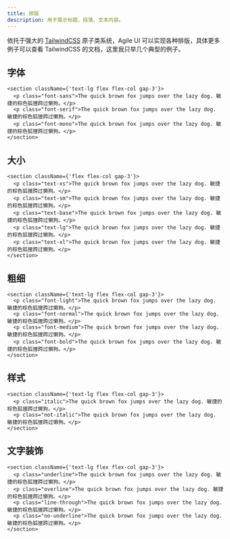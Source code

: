 ```yaml
---
title: 排版
description: 用于展示标题、段落、文本内容。
---
```


依托于强大的 [TailwindCSS](https://tailwindcss.com/) 原子类系统，Agile UI 可以实现各种排版，具体更多例子可以查看 TailwindCSS 的文档，这里我只举几个典型的例子。

## 字体

```tsx preview
<section className={'text-lg flex flex-col gap-3'}>
  <p class="font-sans">The quick brown fox jumps over the lazy dog. 敏捷的棕色狐狸跨过懒狗。</p>
  <p class="font-serif">The quick brown fox jumps over the lazy dog. 敏捷的棕色狐狸跨过懒狗。</p>
  <p class="font-mono">The quick brown fox jumps over the lazy dog. 敏捷的棕色狐狸跨过懒狗。</p>
</section>
```

## 大小

```tsx preview
<section className={'flex flex-col gap-3'}>
  <p class="text-xs">The quick brown fox jumps over the lazy dog. 敏捷的棕色狐狸跨过懒狗。</p>
  <p class="text-sm">The quick brown fox jumps over the lazy dog. 敏捷的棕色狐狸跨过懒狗。</p>
  <p class="text-base">The quick brown fox jumps over the lazy dog. 敏捷的棕色狐狸跨过懒狗。</p>
  <p class="text-lg">The quick brown fox jumps over the lazy dog. 敏捷的棕色狐狸跨过懒狗。</p>
  <p class="text-xl">The quick brown fox jumps over the lazy dog. 敏捷的棕色狐狸跨过懒狗。</p>
</section>
```

## 粗细

```tsx preview
<section className={'text-lg flex flex-col gap-3'}>
  <p class="font-light">The quick brown fox jumps over the lazy dog. 敏捷的棕色狐狸跨过懒狗。</p>
  <p class="font-normal">The quick brown fox jumps over the lazy dog. 敏捷的棕色狐狸跨过懒狗。</p>
  <p class="font-medium">The quick brown fox jumps over the lazy dog. 敏捷的棕色狐狸跨过懒狗。</p>
  <p class="font-bold">The quick brown fox jumps over the lazy dog. 敏捷的棕色狐狸跨过懒狗。</p>
</section>
```

## 样式

```tsx preview
<section className={'text-lg flex flex-col gap-3'}>
  <p class="italic">The quick brown fox jumps over the lazy dog. 敏捷的棕色狐狸跨过懒狗。</p>
  <p class="not-italic">The quick brown fox jumps over the lazy dog. 敏捷的棕色狐狸跨过懒狗。</p>
</section>
```

## 文字装饰

```tsx preview
<section className={'text-lg flex flex-col gap-3'}>
  <p class="underline">The quick brown fox jumps over the lazy dog. 敏捷的棕色狐狸跨过懒狗。</p>
  <p class="overline">The quick brown fox jumps over the lazy dog. 敏捷的棕色狐狸跨过懒狗。</p>
  <p class="line-through">The quick brown fox jumps over the lazy dog. 敏捷的棕色狐狸跨过懒狗。</p>
  <p class="no-underline">The quick brown fox jumps over the lazy dog. 敏捷的棕色狐狸跨过懒狗。</p>
</section>
```
